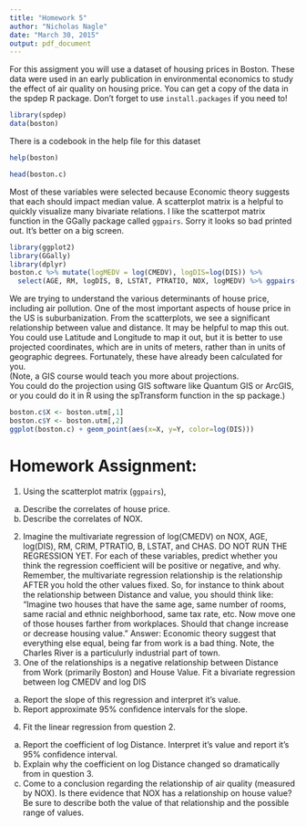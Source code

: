 ```yaml
---
title: "Homework 5"
author: "Nicholas Nagle"
date: "March 30, 2015"
output: pdf_document
---
```


For this assigment you will use a dataset of housing prices in Boston.
These data were used in an early publication in environmental economics to study the effect of air quality on housing price.
You can get a copy of the data in the spdep R package.
Don't forget to use `install.packages` if you need to!

```r
library(spdep)
data(boston)
```

There is a codebook in the help file for this dataset
```r
help(boston)
```

```r
head(boston.c)
```

Most of these variables were selected because Economic theory suggests that each should impact median value.  A scatterplot matrix is a helpful to quickly visualize many bivariate relations.  I like the scatterpot matrix function in the GGally package called `ggpairs`.
Sorry it looks so bad printed out.  It's better on a big screen.
```r
library(ggplot2)
library(GGally)
library(dplyr)
boston.c %>% mutate(logMEDV = log(CMEDV), logDIS=log(DIS)) %>% 
  select(AGE, RM, logDIS, B, LSTAT, PTRATIO, NOX, logMEDV) %>% ggpairs()
```

We are trying to understand the various determinants of house price, including air pollution.
One of the most important aspects of house price in the US is suburbanization.
From the scatterplots, we see a significant relationship between value and distance.
It may be helpful to map this out.
You could use Latitude and Longitude to map it out, but it is better to use projected coordinates, which are in units of meters, rather than in units of geographic degrees.
Fortunately, these have already been calculated for you.  
(Note, a GIS course would teach you more about projections.  
You could do the projection using GIS software like Quantum GIS or ArcGIS, or you could do it in R using the spTransform function in the sp package.)


```r
boston.c$X <- boston.utm[,1]
boston.c$Y <- boston.utm[,2]
ggplot(boston.c) + geom_point(aes(x=X, y=Y, color=log(DIS)))
```

# Homework Assignment:
1. Using the scatterplot matrix (`ggpairs`), 
 a. Describe the correlates of house price.
 b. Describe the correlates of NOX.
2. Imagine the multivariate regression of log(CMEDV) on NOX, AGE, log(DIS), RM, CRIM, PTRATIO, B, LSTAT, and CHAS.  DO NOT RUN THE REGRESSION YET.  For each of these variables, predict whether you think the regression coefficient will be positive or negative, and why.  Remember, the multivariate regression relationship is the relationship AFTER you hold the other values fixed.  So, for instance to think about the relationship between Distance and value, you should think like: "Imagine two houses that have the same age, same number of rooms, same racial and ethnic neighborhood, same tax rate, etc.  Now move one of those houses farther from workplaces.  Should that change increase or decrease housing value."  Answer: Economic theory suggest that everything else equal, being far from work is a bad thing.  Note, the Charles River is a particulurly industrial part of town.
3. One of the relationships is a negative relationship between Distance from Work (primarily Boston) and House Value.  Fit a bivariate regression between log CMEDV and log DIS
 a. Report the slope of this regression and interpret it's value.
 b. Report approximate 95% confidence intervals for the slope.
4. Fit the linear regression from question 2.
 a. Report the coefficient of log Distance.  Interpret it's value and report it's 95% confidence interval.  
 b. Explain why the coefficient on log Distance changed so dramatically from in question 3.
 c. Come to a conclusion regarding the relationship of air quality (measured by NOX).  Is there evidence that NOX has a relationship on house value?  Be sure to describe both the value of that relationship and the possible range of values.
 